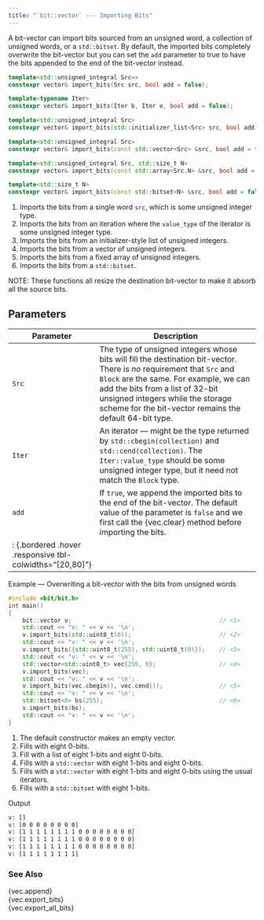 ```yaml
---
title: "`bit::vector` --- Importing Bits"
---
```


A bit-vector can import bits sourced from an unsigned word, a collection of unsigned words, or a `std::bitset`.
By default, the imported bits completely overwrite the bit-vector but you can set the `add` parameter to true to have the bits appended to the end of the bit-vector instead.

```cpp
template<std::unsigned_integral Src=>
constexpr vector& import_bits(Src src, bool add = false);                          // <1>

template<typename Iter>
constexpr vector& import_bits(Iter b, Iter e, bool add = false);                   // <2>

template<std::unsigned_integral Src>
constexpr vector& import_bits(std::initializer_list<Src> src, bool add = false);   // <3>

template<std::unsigned_integral Src>
constexpr vector& import_bits(const std::vector<Src> &src, bool add = false);      // <4>

template<std::unsigned_integral Src, std::size_t N>
constexpr vector& import_bits(const std::array<Src,N> &src, bool add = false);     // <5>

template<std::size_t N>
constexpr vector& import_bits(const std::bitset<N> &src, bool add = false);        // <6>
```
1. Imports the bits from a single word `src`, which is some unsigned integer type.
2. Imports the bits from an iteration where the `value_type` of the iterator is some unsigned integer type.
3. Imports the bits from an initializer-style list of unsigned integers.
4. Imports the bits from a vector of unsigned integers.
5. Imports the bits from a fixed array of unsigned integers.
6. Imports the bits from a `std::bitset`.

NOTE: These functions all resize the destination bit-vector to make it absorb all the source bits.

## Parameters

Parameter   | Description
---------   | ------------------------------------------------------------------
`Src`       | The type of unsigned integers whose bits will fill the destination bit-vector. There is _no_ requirement that `Src` and `Block` are the same. For example, we can add the bits from a list of 32-bit unsigned integers while the storage scheme for the bit-vector remains the default 64-bit type.
`Iter`      | An iterator --- might be the type returned by `std::cbegin(collection)` and `std::cend(collection)`. The `Iter::value_type` should be some unsigned integer type, but it need not match the `Block` type.
`add`       | If `true`, we append the imported bits to the end of the bit-vector. The default value of the parameter is `false` and we first call the {vec.clear} method before importing the bits.
: {.bordered .hover .responsive tbl-colwidths="[20,80]"}|

[Example --- Overwriting a bit-vector with the bits from unsigned words]{.bt}
```cpp
#include <bit/bit.h>
int main()
{
    bit::vector v;                                          // <1>
    std::cout << "v: " << v << '\n';
    v.import_bits(std::uint8_t(0));                         // <2>
    std::cout << "v: " << v << '\n';
    v.import_bits({std::uint8_t(255), std::uint8_t(0)});    // <3>
    std::cout << "v: " << v << '\n';
    std::vector<std::uint8_t> vec{255, 0};                  // <4>
    v.import_bits(vec);
    std::cout << "v: " << v << '\n';
    v.import_bits(vec.cbegin(), vec.cend());                // <5>
    std::cout << "v: " << v << '\n';
    std::bitset<8> bs(255);                                 // <6>
    v.import_bits(bs);
    std::cout << "v: " << v << '\n';
}
```
1. The default constructor makes an empty vector.
2. Fills with eight 0-bits.
3. Fill with a list of eight 1-bits and eight 0-bits.
4. Fills with a `std::vector` with eight 1-bits and eight 0-bits.
5. Fills with a `std::vector` with eight 1-bits and eight 0-bits using the usual iterators.
6. Fills with a `std::bitset` with eight 1-bits.

[Output]{.bt}
```bash
v: []
v: [0 0 0 0 0 0 0 0]
v: [1 1 1 1 1 1 1 1 0 0 0 0 0 0 0 0]
v: [1 1 1 1 1 1 1 1 0 0 0 0 0 0 0 0]
v: [1 1 1 1 1 1 1 1 0 0 0 0 0 0 0 0]
v: [1 1 1 1 1 1 1 1]
```

### See Also
{vec.append}          \
{vec.export_bits}     \
{vec.export_all_bits}
